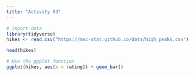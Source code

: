 ```yaml
---
title: "Activity 03"
---
```


```r
# Import data
library(tidyverse)
hikes <- read.csv("https://mac-stat.github.io/data/high_peaks.csv")

head(hikes)

# Use the ggplot function
ggplot(hikes, aes(x = rating)) + geom_bar()
```


